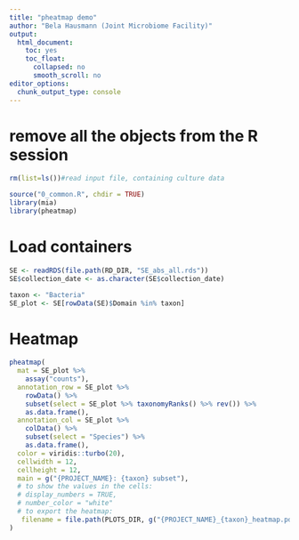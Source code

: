 ```yaml
---
title: "pheatmap demo"
author: "Bela Hausmann (Joint Microbiome Facility)"
output:
  html_document:
    toc: yes
    toc_float:
      collapsed: no
      smooth_scroll: no
editor_options: 
  chunk_output_type: console
---
```


# remove all the objects from the R session
```r
rm(list=ls())#read input file, containing culture data
```

```r
source("0_common.R", chdir = TRUE)
library(mia)
library(pheatmap)
```


# Load containers

```r
SE <- readRDS(file.path(RD_DIR, "SE_abs_all.rds"))
SE$collection_date <- as.character(SE$collection_date) 
```

```r
taxon <- "Bacteria"
SE_plot <- SE[rowData(SE)$Domain %in% taxon]
```


# Heatmap

```r
pheatmap(
  mat = SE_plot %>%
    assay("counts"),
  annotation_row = SE_plot %>%
    rowData() %>%
    subset(select = SE_plot %>% taxonomyRanks() %>% rev()) %>%
    as.data.frame(),
  annotation_col = SE_plot %>%
    colData() %>%
    subset(select = "Species") %>%
    as.data.frame(),
  color = viridis::turbo(20),
  cellwidth = 12,
  cellheight = 12,
  main = g("{PROJECT_NAME}: {taxon} subset"),
  # to show the values in the cells:
  # display_numbers = TRUE,
  # number_color = "white"
  # to export the heatmap:
   filename = file.path(PLOTS_DIR, g("{PROJECT_NAME}_{taxon}_heatmap.pdf"))
)
```

